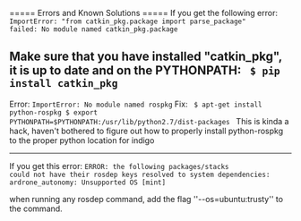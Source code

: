 ===== Errors and Known Solutions =====
If you get the following error:
<code>ImportError: "from catkin_pkg.package import parse_package" failed: No module named catkin_pkg.package</code>

Make sure that you have installed "catkin_pkg", it is up to date and on the PYTHONPATH:
<code bash>
$ pip install catkin_pkg
</code>
----
Error: 
<code>ImportError: No module named rospkg</code>
Fix:
<code bash>
$ apt-get install python-rospkg
$ export PYTHONPATH=$PYTHONPATH:/usr/lib/python2.7/dist-packages
</code>
This is kinda a hack, haven't bothered to figure out how to properly install python-rospkg to the proper python location for indigo

----

If you get this error:
<code>ERROR: the following packages/stacks could not have their rosdep keys resolved to system dependencies: ardrone_autonomy: Unsupported OS [mint] </code>

when running any rosdep command, add the flag ''--os=ubuntu:trusty'' to the command.